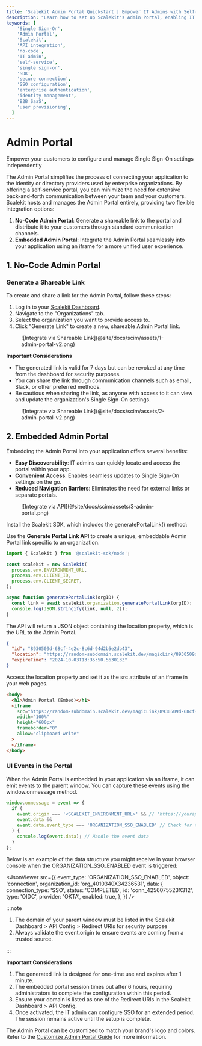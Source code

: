```yaml
---
title: 'Scalekit Admin Portal Quickstart | Empower IT Admins with Self-Service SSO'
description: "Learn how to set up Scalekit's Admin Portal, enabling IT administrators to independently configure Single Sign-On, reducing engineering and support overhead."
keywords: [
    'Single Sign-On',
    'Admin Portal',
    'Scalekit',
    'API integration',
    'no-code',
    'IT admin',
    'self-service',
    'single sign-on',
    'SDK',
    'secure connection',
    'SSO configuration',
    'enterprise authentication',
    'identity management',
    'B2B SaaS',
    'user provisioning',
  ]
---
```



# Admin Portal

<Subtitle>
  Empower your customers to configure and manage Single Sign-On settings independently
</Subtitle>

The Admin Portal simplifies the process of connecting your application to the identity or directory providers used by enterprise organizations. By offering a self-service portal, you can minimize the need for extensive back-and-forth communication between your team and your customers. Scalekit hosts and manages the Admin Portal entirely, providing two flexible integration options:

1. **No-Code Admin Portal**: Generate a shareable link to the portal and distribute it to your customers through standard communication channels.
2. **Embedded Admin Portal**: Integrate the Admin Portal seamlessly into your application using an iframe for a more unified user experience.

## 1. No-Code Admin Portal

### Generate a Shareable Link

To create and share a link for the Admin Portal, follow these steps:

1. Log in to your [Scalekit Dashboard](https://app.scalekit.com).
2. Navigate to the "Organizations" tab.
3. Select the organization you want to provide access to.
4. Click "Generate Link" to create a new, shareable Admin Portal link.

<figure>![Integrate via Shareable Link](@site/docs/scim/assets/1-admin-portal-v2.png)</figure>

**Important Considerations**

- The generated link is valid for 7 days but can be revoked at any time from the dashboard for security purposes.
- You can share the link through communication channels such as email, Slack, or other preferred methods.
- Be cautious when sharing the link, as anyone with access to it can view and update the organization's Single Sign-On settings.

<figure>![Integrate via Shareable Link](@site/docs/scim/assets/2-admin-portal-v2.png)</figure>

## 2. Embedded Admin Portal

Embedding the Admin Portal into your application offers several benefits:
- **Easy Discoverability**: IT admins can quickly locate and access the portal within your app.
- **Convenient Access**: Enables seamless updates to Single Sign-On settings on the go.
- **Reduced Navigation Barriers**: Eliminates the need for external links or separate portals.

<figure>![Integrate via API](@site/docs/scim/assets/3-admin-portal.png)</figure>

Install the Scalekit SDK, which includes the <SimpleCode>generatePortalLink()</SimpleCode> method:

<InstallSDK />

Use the **Generate Portal Link API** to create a unique, embeddable Admin Portal link specific to an organization.

<CodeWithHeader title="Generate Portal Link">

<Tabs groupId="tech-stack" queryString>
<TabItem value="nodejs" label="Node.js">

```javascript showLineNumbers
import { Scalekit } from '@scalekit-sdk/node';

const scalekit = new Scalekit(
  process.env.ENVIRONMENT_URL,
  process.env.CLIENT_ID,
  process.env.CLIENT_SECRET,
);

async function generatePortalLink(orgID) {
  const link = await scalekit.organization.generatePortalLink(orgID);
  console.log(JSON.stringify(link, null, 2));
}
```

</TabItem>
</Tabs>

</CodeWithHeader>

The API will return a JSON object containing the <SimpleCode>location</SimpleCode> property, which
is the URL to the Admin Portal.

<CodeWithHeader title="Generate Portal Link (Response Object)">

```json
{
  "id": "8930509d-68cf-4e2c-8c6d-94d2b5e2db43",
  "location": "https://random-subdomain.scalekit.dev/magicLink/8930509d-68cf-4e2c-8c6d-94d2b5e2db43",
  "expireTime": "2024-10-03T13:35:50.563013Z"
}
```

</CodeWithHeader>

Access the <SimpleCode>location</SimpleCode> property and set it as the <SimpleCode>src</SimpleCode>
attribute of an iframe in your web pages.

<CodeWithHeader title="Embed Admin Portal in an Iframe">

```html
<body>
  <h1>Admin Portal (Embed)</h1>
  <iframe
    src="https://random-subdomain.scalekit.dev/magicLink/8930509d-68cf-4e2c-8c6d-94d2b5e2db43"
    width="100%"
    height="600px"
    frameborder="0"
    allow="clipboard-write"
  >
  </iframe>
</body>
```

</CodeWithHeader>

### UI Events in the Portal

When the Admin Portal is embedded in your application via an iframe, it can emit events to the parent window. You can capture these events using the <SimpleCode>window.onmessage</SimpleCode> method.

<CodeWithHeader title="SSO_ORGANIZATION_ENABLED">

```javascript
window.onmessage = event => {
  if (
    event.origin === '<SCALEKIT_ENVIRONMENT_URL>' && // 'https://yourapp.scalekit.dev'
    event.data &&
    event.data.event_type === 'ORGANIZATION_SSO_ENABLED' // Check for the specific event type
  ) {
    console.log(event.data); // Handle the event data
  }
};
```

</CodeWithHeader>

Below is an example of the data structure you might receive in your browser console when the <SimpleCode>ORGANIZATION_SSO_ENABLED</SimpleCode> event is triggered:

<CodeWithHeader title="Event Data in Browser Console">

<JsonViewer
  src={{
    event_type: 'ORGANIZATION_SSO_ENABLED',
    object: 'connection',
    organization_id: 'org_4010340X34236531',
    data: {
      connection_type: 'SSO',
      status: 'COMPLETED',
      id: 'conn_4256075523X312',
      type: 'OIDC',
      provider: 'OKTA',
      enabled: true,
    },
  }}
/>

</CodeWithHeader>

:::note

1. The domain of your parent window must be listed in the Scalekit Dashboard > API Config > Redirect
   URIs for security purpose
2. Always validate the <SimpleCode>event.origin</SimpleCode> to ensure events are coming from a
   trusted source.

:::

**Important Considerations**

1. The generated link is designed for one-time use and expires after 1 minute.
2. The embedded portal session times out after 6 hours, requiring administrators to complete the
   configuration within this period.
3. Ensure your domain is listed as one of the Redirect URIs in the Scalekit Dashboard > API Config.
4. Once activated, the IT admin can configure SSO for an extended period. The session remains active
   until the setup is complete.

The Admin Portal can be customized to match your brand's logo and colors. Refer to the
[Customize Admin Portal Guide](/sso/domain-and-theme-customization) for more information.
